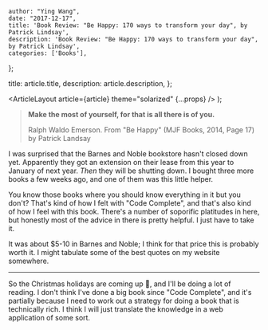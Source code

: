 
    author: "Ying Wang",
    date: "2017-12-17",
    title: 'Book Review: "Be Happy: 170 ways to transform your day", by Patrick Lindsay',
    description: 'Book Review: "Be Happy: 170 ways to transform your day", by Patrick Lindsay',
    categories: ['Books'],
};

  title: article.title,
  description: article.description,
};

  <ArticleLayout article={article} theme="solarized" {...props} />
);

> **Make the most of yourself, for that is all there is of you.**
>
> Ralph Waldo Emerson. From "Be Happy" (MJF Books, 2014, Page 17) by Patrick Landsay

I was surprised that the Barnes and Noble bookstore hasn't closed down yet. Apparently they got an extension on their lease from this year to January of next year. _Then_ they will be shutting down. I bought three more books a few weeks ago, and one of them was this little helper.

You know those books where you should know everything in it but you don't? That's kind of how I felt with "Code Complete", and that's also kind of how I feel with this book. There's a number of soporific platitudes in here, but honestly most of the advice in there is pretty helpful. I just have to take it.

It was about $5-10 in Barnes and Noble; I think for that price this is probably worth it. I might tabulate some of the best quotes on my website somewhere.

---

So the Christmas holidays are coming up :christmas_tree:, and I'll be doing a lot of reading. I don't think I've done a big book since "Code Complete", and it's partially because I need to work out a strategy for doing a book that is technically rich. I think I will just translate the knowledge in a web application of some sort.
